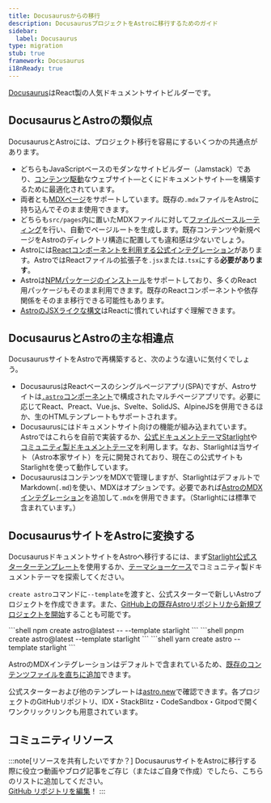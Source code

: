 ```yaml
---
title: Docusaurusからの移行
description: DocusaurusプロジェクトをAstroに移行するためのガイド
sidebar:
  label: Docusaurus
type: migration
stub: true
framework: Docusaurus
i18nReady: true
---
```



[Docusaurus](https://docusaurus.io)はReact製の人気ドキュメントサイトビルダーです。

## DocusaurusとAstroの類似点

DocusaurusとAstroには、プロジェクト移行を容易にするいくつかの共通点があります。

- どちらもJavaScriptベースのモダンなサイトビルダー（Jamstack）であり、[コンテンツ駆動](/ja/concepts/why-astro/#コンテンツ駆動)なウェブサイト―とくにドキュメントサイト―を構築するために最適化されています。
- 両者とも[MDXページ](/ja/guides/markdown-content/)をサポートしています。既存の`.mdx`ファイルをAstroに持ち込んでそのまま使用できます。
- どちらも`src/pages`内に置いたMDXファイルに対して[ファイルベースルーティング](/ja/guides/routing/)を行い、自動でページルートを生成します。既存コンテンツや新規ページをAstroのディレクトリ構造に配置しても違和感は少ないでしょう。
- Astroには[Reactコンポーネントを利用する公式インテグレーション](/ja/guides/integrations-guide/react/)があります。AstroではReactファイルの拡張子を`.jsx`または`.tsx`にする**必要があります**。
- Astroは[NPMパッケージのインストール](/ja/guides/imports/#npm-packages)をサポートしており、多くのReact用パッケージもそのまま利用できます。既存のReactコンポーネントや依存関係をそのまま移行できる可能性もあります。
- [AstroのJSXライクな構文](/ja/basics/astro-components/#コンポーネントテンプレート)はReactに慣れていればすぐ理解できます。

## DocusaurusとAstroの主な相違点

DocusaurusサイトをAstroで再構築すると、次のような違いに気付くでしょう。

- DocusaurusはReactベースのシングルページアプリ(SPA)ですが、Astroサイトは[`.astro`コンポーネント](/ja/basics/astro-components/)で構成されたマルチページアプリです。必要に応じてReact、Preact、Vue.js、Svelte、SolidJS、AlpineJSを併用できるほか、生のHTMLテンプレートもサポートされます。
- Docusaurusにはドキュメントサイト向けの機能が組み込まれています。Astroではこれらを自前で実装するか、[公式ドキュメントテーマStarlight](https://starlight.astro.build)や[コミュニティ製ドキュメントテーマ](https://astro.build/themes?search=&categories%5B%5D=docs)を利用します。なお、Starlightは当サイト（Astro本家サイト）を元に開発されており、現在この公式サイトもStarlightを使って動作しています。
- DocusaurusはコンテンツをMDXで管理しますが、StarlightはデフォルトでMarkdown(`.md`)を使い、MDXはオプションです。必要であれば[AstroのMDXインテグレーション](/ja/guides/integrations-guide/mdx/)を追加して`.mdx`を併用できます。（Starlightには標準で含まれています。）

## DocusaurusサイトをAstroに変換する

DocusaurusドキュメントサイトをAstroへ移行するには、まず[Starlight公式スターターテンプレート](https://starlight.astro.build)を使用するか、[テーマショーケース](https://astro.build/themes?search=&categories%5B%5D=docs)でコミュニティ製ドキュメントテーマを探索してください。

`create astro`コマンドに`--template`を渡すと、公式スターターで新しいAstroプロジェクトを作成できます。また、[GitHub上の既存Astroリポジトリから新規プロジェクトを開始](/ja/install-and-setup/#cliウィザードからインストールする)することも可能です。

<PackageManagerTabs>
  <Fragment slot="npm">
  ```shell
  npm create astro@latest -- --template starlight
  ```
  </Fragment>
  <Fragment slot="pnpm">
  ```shell
  pnpm create astro@latest --template starlight
  ```
  </Fragment>
  <Fragment slot="yarn">
  ```shell
  yarn create astro --template starlight
  ```
  </Fragment>
</PackageManagerTabs>

AstroのMDXインテグレーションはデフォルトで含まれているため、[既存のコンテンツファイルを直ちに追加](https://starlight.astro.build/getting-started/#コンテンツを追加)できます。

公式スターターおよび他のテンプレートは[astro.new](https://astro.new)で確認できます。各プロジェクトのGitHubリポジトリ、IDX・StackBlitz・CodeSandbox・Gitpodで開くワンクリックリンクも用意されています。

## コミュニティリソース

<CardGrid>
<LinkCard title="ドキュメントを10倍高速化 (Russian)" href="https://habr.com/ru/articles/880220/" />
</CardGrid>

:::note[リソースを共有したいですか？]
DocusaurusサイトをAstroに移行する際に役立つ動画やブログ記事をご存じ（またはご自身で作成）でしたら、こちらのリストに追加してください。  
[GitHub リポジトリを編集](https://github.com/withastro/docs/edit/main/src/content/docs/ja/guides/migrate-to-astro/from-docusaurus.mdx)！
:::
